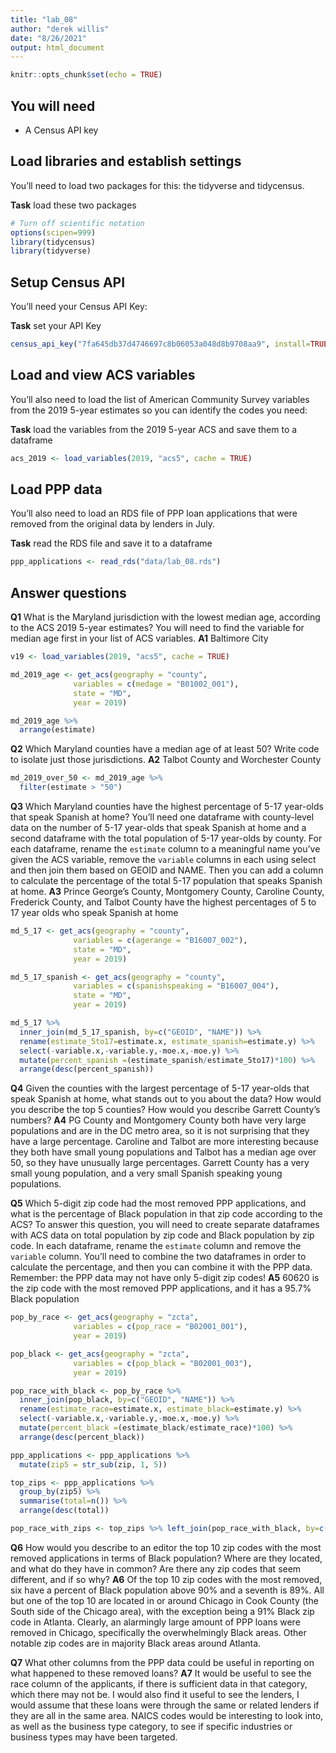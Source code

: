 ```yaml
---
title: "lab_08"
author: "derek willis"
date: "8/26/2021"
output: html_document
---
```


```r
knitr::opts_chunk$set(echo = TRUE)
```

## You will need

* A Census API key

## Load libraries and establish settings

You'll need to load two packages for this: the tidyverse and tidycensus.

**Task** load these two packages

```r
# Turn off scientific notation
options(scipen=999)
library(tidycensus)
library(tidyverse)
```

## Setup Census API

You'll need your Census API Key:

**Task** set your API Key

```r
census_api_key("7fa645db37d4746697c8b06053a048d8b9708aa9", install=TRUE)
```

## Load and view ACS variables

You'll also need to load the list of American Community Survey variables from the 2019 5-year estimates so you can identify the codes you need:

**Task** load the variables from the 2019 5-year ACS and save them to a dataframe

```r
acs_2019 <- load_variables(2019, "acs5", cache = TRUE)
```

## Load PPP data

You'll also need to load an RDS file of PPP loan applications that were removed from the original data by lenders in July.

**Task** read the RDS file and save it to a dataframe

```r
ppp_applications <- read_rds("data/lab_08.rds")
```

## Answer questions

**Q1** What is the Maryland jurisdiction with the lowest median age, according to the ACS 2019 5-year estimates? You will need to find the variable for median age first in your list of ACS variables.
**A1**
Baltimore City

```r
v19 <- load_variables(2019, "acs5", cache = TRUE)

md_2019_age <- get_acs(geography = "county",
              variables = c(medage = "B01002_001"),
              state = "MD",
              year = 2019)

md_2019_age %>% 
  arrange(estimate)

```

**Q2** Which Maryland counties have a median age of at least 50? Write code to isolate just those jurisdictions.
**A2**
Talbot County and Worchester County

```r
md_2019_over_50 <- md_2019_age %>%
  filter(estimate > "50")

```

**Q3** Which Maryland counties have the highest percentage of 5-17 year-olds that speak Spanish at home? You'll need one dataframe with county-level data on the number of 5-17 year-olds that speak Spanish at home and a second dataframe with the total population of 5-17 year-olds by county. For each dataframe, rename the `estimate` column to a meaningful name you've given the ACS variable, remove the `variable` columns in each using select and then join them based on GEOID and NAME. Then you can add a column to calculate the percentage of the total 5-17 population that speaks Spanish at home.
**A3**
Prince George's County, Montgomery County, Caroline County, Frederick County, and Talbot County have the highest percentages of 5 to 17 year olds who speak Spanish at home

```r
md_5_17 <- get_acs(geography = "county",
              variables = c(agerange = "B16007_002"),
              state = "MD",
              year = 2019)

md_5_17_spanish <- get_acs(geography = "county",
              variables = c(spanishspeaking = "B16007_004"),
              state = "MD",
              year = 2019)

md_5_17 %>%
  inner_join(md_5_17_spanish, by=c("GEOID", "NAME")) %>%
  rename(estimate_5to17=estimate.x, estimate_spanish=estimate.y) %>%
  select(-variable.x,-variable.y,-moe.x,-moe.y) %>%
  mutate(percent_spanish =(estimate_spanish/estimate_5to17)*100) %>%
  arrange(desc(percent_spanish))
```
	

**Q4** Given the counties with the largest percentage of 5-17 year-olds that speak Spanish at home, what stands out to you about the data? How would you describe the top 5 counties? How would you describe Garrett County's numbers?
**A4**
PG County and Montgomery County both have very large populations and are in the DC metro area, so it is not surprising that they have a large percentage. Caroline and Talbot are more interesting because they both have small young populations and Talbot has a median age over 50, so they have unusually large percentages. Garrett County has a very small young population, and a very small Spanish speaking young populations.

**Q5** Which 5-digit zip code had the most removed PPP applications, and what is the percentage of Black population in that zip code according to the ACS? To answer this question, you will need to create separate dataframes with ACS data on total population by zip code and Black population by zip code. In each dataframe, rename the `estimate` column and remove the `variable` column. You'll need to combine the two dataframes in order to calculate the percentage, and then you can combine it with the PPP data. Remember: the PPP data may not have only 5-digit zip codes!
**A5**
60620 is the zip code with the most removed PPP applications, and it has a 95.7% Black population

```r
pop_by_race <- get_acs(geography = "zcta",
              variables = c(pop_race = "B02001_001"),
              year = 2019)

pop_black <- get_acs(geography = "zcta",
              variables = c(pop_black = "B02001_003"),
              year = 2019)

pop_race_with_black <- pop_by_race %>%
  inner_join(pop_black, by=c("GEOID", "NAME")) %>%
  rename(estimate_race=estimate.x, estimate_black=estimate.y) %>%
  select(-variable.x,-variable.y,-moe.x,-moe.y) %>%
  mutate(percent_black =(estimate_black/estimate_race)*100) %>%
  arrange(desc(percent_black))

ppp_applications <- ppp_applications %>%
  mutate(zip5 = str_sub(zip, 1, 5)) 

top_zips <- ppp_applications %>%
  group_by(zip5) %>%
  summarise(total=n()) %>%
  arrange(desc(total))

pop_race_with_zips <- top_zips %>% left_join(pop_race_with_black, by=c('zip5'='GEOID'))
```

**Q6** How would you describe to an editor the top 10 zip codes with the most removed applications in terms of Black population? Where are they located, and what do they have in common? Are there any zip codes that seem different, and if so why?
**A6**
Of the top 10 zip codes with the most removed, six have a percent of Black population above 90% and a seventh is 89%. All but one of the top 10 are located in or around Chicago in Cook County (the South side of the Chicago area), with the exception being a 91% Black zip code in Atlanta. Clearly, an alarmingly large amount of PPP loans were removed in Chicago, specifically the overwhelmingly Black areas. Other notable zip codes are in majority Black areas around Atlanta. 

**Q7** What other columns from the PPP data could be useful in reporting on what happened to these removed loans?
**A7**
It would be useful to see the race column of the applicants, if there is sufficient data in that category, which there may not be. I would also find it useful to see the lenders, I would assume that these loans were through the same or related lenders if they are all in the same area. NAICS codes would be interesting to look into, as well as the business type category, to see if specific industries or business types may have been targeted.
